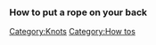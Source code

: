 ===How to put a rope on your back===

{{Gallery
|height=135
|lines=0
|Image:Picture 032.jpg|
|Image:Picture 033.jpg|
|Image:Picture 034.jpg|
|Image:Picture 035.jpg|
|Image:Picture 036.jpg|
|Image:Picture 037.jpg|
|Image:Picture 038.jpg|
|Image:Picture 039.jpg|
|Image:Picture 040.jpg|
|Image:Picture 041.jpg|
|Image:Picture 042.jpg|
|Image:Picture 043.jpg|
|Image:Picture 044.jpg|
|Image:Picture 045.jpg|
}}

[[Category:Knots]]
[[Category:How tos]]